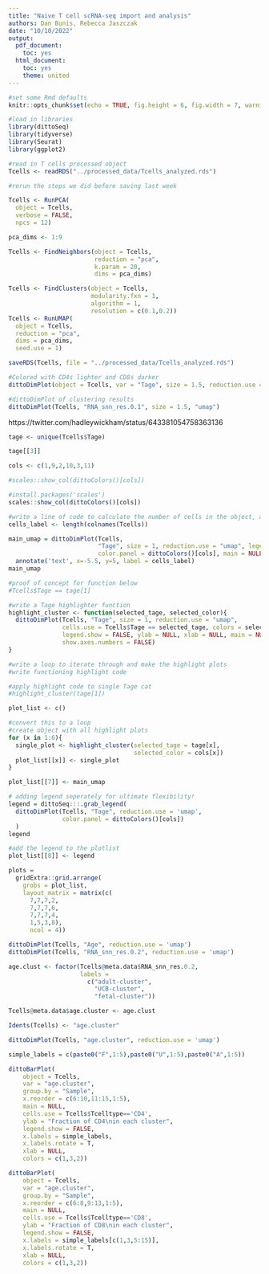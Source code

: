 ```yaml
---
title: "Naive T cell scRNA-seq import and analysis"
authors: Dan Bunis, Rebecca Jaszczak
date: "10/10/2022"
output:
  pdf_document:
    toc: yes
  html_document:
    toc: yes
    theme: united
---
```


```r
#set some Rmd defaults
knitr::opts_chunk$set(echo = TRUE, fig.height = 6, fig.width = 7, warning = F)

#load in libraries
library(dittoSeq)
library(tidyverse)
library(Seurat)
library(ggplot2)
```

```r
#read in T cells processed object
Tcells <- readRDS("../processed_data/Tcells_analyzed.rds")
```

```r
#rerun the steps we did before saving last week

Tcells <- RunPCA(
  object = Tcells,
  verbose = FALSE,
  npcs = 12)

pca_dims <- 1:9

Tcells <- FindNeighbors(object = Tcells,
                        reduction = "pca",
                        k.param = 20,
                        dims = pca_dims)

Tcells <- FindClusters(object = Tcells,
                       modularity.fxn = 1,
                       algorithm = 1,
                       resolution = c(0.1,0.2))
Tcells <- RunUMAP(
  object = Tcells,
  reduction = "pca",
  dims = pca_dims,
  seed.use = 1)
```

```r
saveRDS(Tcells, file = "../processed_data/Tcells_analyzed.rds")
```

```r
#Colored with CD4s lighter and CD8s darker 
dittoDimPlot(object = Tcells, var = "Tage", size = 1.5, reduction.use = "umap", colors = c(1,9,2,10,3,11), main = "T cells lineage and age")

#dittoDimPlot of clustering results
dittoDimPlot(Tcells, "RNA_snn_res.0.1", size = 1.5, "umap")

```

https://twitter.com/hadleywickham/status/643381054758363136

```r
tage <- unique(Tcells$Tage)

tage[[3]]

cols <- c(1,9,2,10,3,11)

#scales::show_col(dittoColors()[cols])

#install.packages('scales')
scales::show_col(dittoColors()[cols])
```

```r
#write a line of code to calculate the number of cells in the object, and add it as a "cells_label" variable to the plot
cells_label <- length(colnames(Tcells))

main_umap = dittoDimPlot(Tcells,
                         "Tage", size = 1, reduction.use = "umap", legend.show = FALSE,
                         color.panel = dittoColors()[cols], main = NULL) +
  annotate('text', x=-5.5, y=5, label = cells_label)
main_umap
```

```r
#proof of concept for function below
#Tcells$Tage == tage[1]

#write a Tage highlighter function
highlight_cluster <- function(selected_tage, selected_color){
  dittoDimPlot(Tcells, "Tage", size = 1, reduction.use = "umap",
               cells.use = Tcells$Tage == selected_tage, colors = selected_color,
               legend.show = FALSE, ylab = NULL, xlab = NULL, main = NULL,
               show.axes.numbers = FALSE)
}
```

```r
#write a loop to iterate through and make the highlight plots
#write functioning highlight code

#apply highlight code to single Tage cat
#highlight_cluster(tage[1])

plot_list <- c()

#convert this to a loop
#create object with all highlight plots
for (x in 1:6){
  single_plot <- highlight_cluster(selected_tage = tage[x],
                                   selected_color = cols[x])
  plot_list[[x]] <- single_plot
}

plot_list[[7]] <- main_umap
```

```r
# adding legend seperately for ultimate flexibility!
legend = dittoSeq:::.grab_legend(
  dittoDimPlot(Tcells, "Tage", reduction.use = 'umap',
               color.panel = dittoColors()[cols])
  )
legend
```

```r
#add the legend to the plotlist
plot_list[[8]] <- legend
```

```r
plots = 
  gridExtra::grid.arrange(
    grobs = plot_list,
    layout_matrix = matrix(c(
      7,7,7,2,
      7,7,7,6,
      7,7,7,4,
      1,5,3,8),
      ncol = 4))
```

```r
dittoDimPlot(Tcells, "Age", reduction.use = 'umap')
dittoDimPlot(Tcells, "RNA_snn_res.0.2", reduction.use = 'umap')

age.clust <- factor(Tcells@meta.data$RNA_snn_res.0.2, 
                    labels = 
                      c("adult-cluster",
                        "UCB-cluster",
                        "fetal-cluster"))

Tcells@meta.data$age.cluster <- age.clust

Idents(Tcells) <- "age.cluster"

dittoDimPlot(Tcells, "age.cluster", reduction.use = 'umap')
```

```r
simple_labels = c(paste0("F",1:5),paste0("U",1:5),paste0("A",1:5))

dittoBarPlot(
    object = Tcells,
    var = "age.cluster",
    group.by = "Sample",
    x.reorder = c(6:10,11:15,1:5),
    main = NULL, 
    cells.use = Tcells$Tcelltype=='CD4', 
    ylab = "Fraction of CD4\nin each cluster", 
    legend.show = FALSE,
    x.labels = simple_labels,
    x.labels.rotate = T,
    xlab = NULL, 
    colors = c(1,3,2))

dittoBarPlot(
    object = Tcells,
    var = "age.cluster",
    group.by = "Sample",
    x.reorder = c(6:8,9:13,1:5),
    main = NULL, 
    cells.use = Tcells$Tcelltype=='CD8', 
    ylab = "Fraction of CD8\nin each cluster", 
    legend.show = FALSE,
    x.labels = simple_labels[c(1,3,5:15)],
    x.labels.rotate = T,
    xlab = NULL, 
    colors = c(1,3,2))
```


